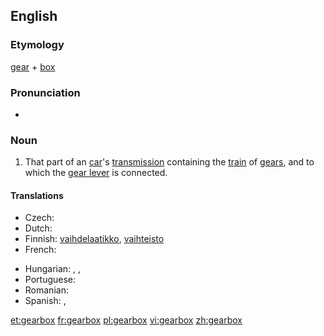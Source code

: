 ==English==

===Etymology===
[[gear]] + [[box]]

===Pronunciation===
* {{audio|en-us-gearbox.ogg|Audio (US)}}

===Noun===
{{wikipedia}}
{{en-noun|gearboxes}}

# That part of an [[car]]'s [[transmission]] containing the [[train]] of [[gears]], and to which the [[gear lever]] is connected.

====Translations====
{{trans-top|train of gears}}
* Czech: {{t-|cs|převodovka|f}}
* Dutch: {{t+|nl|versnellingsbak}}
* Finnish: [[vaihdelaatikko]], [[vaihteisto]]
* French: {{t-|fr|boite de vitesse}}
{{trans-mid}}
* Hungarian: {{t|hu|sebességváltó}},  {{t|hu|sebváltó}},  {{t|hu|váltó}}
* Portuguese: {{t|pt|caixa de câmbio}}
* Romanian: {{t|ro|cutie de viteze|f}}
* Spanish: {{t|es|caja de cambios}}, {{t|es|caja de velocidades}}
{{trans-bottom}}

[[et:gearbox]]
[[fr:gearbox]]
[[pl:gearbox]]
[[vi:gearbox]]
[[zh:gearbox]]